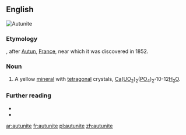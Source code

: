 ==English==
[[Image:Autunite carrière Les Oudots.jpg|thumb|Autunite]]
{{wikipedia}}

===Etymology===
{{suffix|Autun|ite|lang=en}}, after [[w:Autun|Autun]], [[France]], near which it was discovered in 1852.

===Noun===
{{en-noun|~}}

# {{lb|en|mineral}} A yellow [[mineral]] with [[tetragonal]] crystals, [[calcium|Ca]]([[uranium|U]][[oxygen|O]]<sub>2</sub>)<sub>2</sub>([[phosphorus|P]]O<sub>4</sub>)<sub>2</sub>'''·'''10-12[[water|H<sub>2</sub>O]].

===Further reading===
* {{R:WebMineral}}
* {{R:mindat}}

[[ar:autunite]]
[[fr:autunite]]
[[pl:autunite]]
[[zh:autunite]]
